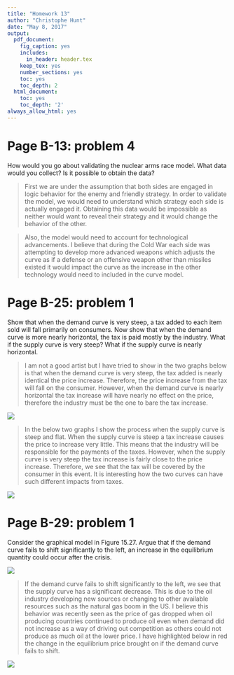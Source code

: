 ```yaml
---
title: "Homework 13"
author: "Christophe Hunt"
date: "May 8, 2017"
output:
  pdf_document:
    fig_caption: yes
    includes:
      in_header: header.tex
    keep_tex: yes
    number_sections: yes
    toc: yes
    toc_depth: 2
  html_document:
    toc: yes
    toc_depth: '2'
always_allow_html: yes
---
```


\newpage

# Page B-13: problem 4
How would you go about validating the nuclear arms race model. What data would you collect? Is it possible to obtain the data?

> First we are under the assumption that both sides are engaged in logic behavior for the enemy and friendly strategy. In order to validate the model, we would need to understand which strategy each side is actually engaged it. Obtaining this data would be impossible as neither would want to reveal their strategy and it would change the behavior of the other. 

> Also, the model would need to account for technological advancements. I believe that during the Cold War each side was attempting to develop more advanced weapons which adjusts the curve as if a defense or an offensive weapon other than missiles existed it would impact the curve as the increase in the other technology would need to included in the curve model. 

\newpage

# Page B-25: problem 1
Show that when the demand curve is very steep, a tax added to each item sold will fall primarily on consumers. Now show that when the demand curve is more nearly horizontal, the tax is paid mostly by the industry. What if the supply curve is very steep? What if the supply curve is nearly horizontal. 

> I am not a good artist but I have tried to show in the two graphs below is that when the demand curve is very steep, the tax added is nearly identical the price increase. Therefore, the price increase from the tax will fall on the consumer. However, when the demand curve is nearly horizontal the tax increase will have nearly no effect on the price, therefore the industry must be the one to bare the tax increase. 

![](https://raw.githubusercontent.com/ChristopheHunt/MSDA---Coursework/master/Data%20609/Homework%2013/Demand_Curve.jpg)

\newpage

> In the below two graphs I show the process when the supply curve is steep and flat. When the supply curve is steep a tax increase causes the price to increase very little. This means that the industry will be responsible for the payments of the taxes. However, when the supply curve is very steep the tax increase is fairly close to the price increase. Therefore, we see that the tax will be covered by the consumer in this event. It is interesting how the two curves can have such different impacts from taxes. 

![](https://raw.githubusercontent.com/ChristopheHunt/MSDA---Coursework/master/Data%20609/Homework%2013/Supply_Curve.jpg)

\newpage

# Page B-29: problem 1

Consider the graphical model in Figure 15.27. Argue that if the demand curve fails to shift significantly to the left, an increase in the equilibrium quantity could occur after the crisis.

![](https://raw.githubusercontent.com/ChristopheHunt/MSDA---Coursework/master/Data%20609/Homework%2013/figure_15.27%20wedits.PNG)

> If the demand curve fails to shift significantly to the left, we see that the supply curve has a significant decrease. This is due to the oil industry developing new sources or changing to other available resources such as the natural gas boom in the US. I believe this behavior was recently seen as the price of gas dropped when oil producing countries continued to produce oil even when demand did not increase as a way of driving out competition as others could not produce as much oil at the lower price. I have highlighted below in red the change in the equilibrium price brought on if the demand curve fails to shift. 

![](https://raw.githubusercontent.com/ChristopheHunt/MSDA---Coursework/master/Data%20609/Homework%2013/figure_15.27%20wedits.png)
